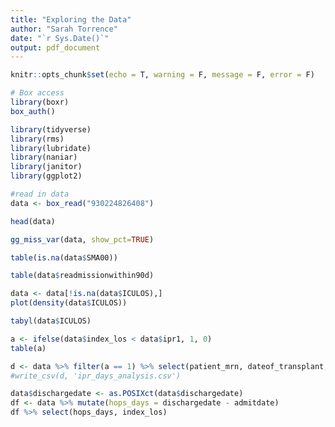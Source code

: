 ```yaml
---
title: "Exploring the Data"
author: "Sarah Torrence"
date: "`r Sys.Date()`"
output: pdf_document
---
```


```r
knitr::opts_chunk$set(echo = T, warning = F, message = F, error = F)

# Box access
library(boxr)
box_auth()

library(tidyverse)
library(rms)
library(lubridate)
library(naniar)
library(janitor)
library(ggplot2)

#read in data
data <- box_read("930224826408")
```

```r
head(data)
```

```r
gg_miss_var(data, show_pct=TRUE)
```


```r
table(is.na(data$SMA00))
```

```r
table(data$readmissionwithin90d)
```

```r
data <- data[!is.na(data$ICULOS),]
plot(density(data$ICULOS))
```

```r
tabyl(data$ICULOS)
```

```r
a <- ifelse(data$index_los < data$ipr1, 1, 0)
table(a)
```

```r
d <- data %>% filter(a == 1) %>% select(patient_mrn, dateof_transplant, admitdate, dischargedate, index_los, iculos, ipr1)
#write_csv(d, 'ipr_days_analysis.csv')
```

```r
data$dischargedate <- as.POSIXct(data$dischargedate)
df <- data %>% mutate(hops_days = dischargedate - admitdate)
df %>% select(hops_days, index_los)
```


